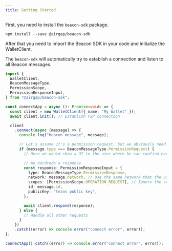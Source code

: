 ```yaml
---
title: Getting Started
---
```


First, you need to install the `beacon-sdk` package.

`npm install --save @airgap/beacon-sdk`

After that you need to import the Beacon SDK in your code and initialize the WalletClient.

The `beacon-sdk` will automatically try to establish a connection and listen to all Beacon messages.

```ts
import {
  WalletClient,
  BeaconMessageType,
  PermissionScope,
  PermissionResponseInput,
} from "@airgap/beacon-sdk";

const connectApp = async (): Promise<void> => {
  const client = new WalletClient({ name: "My Wallet" });
  await client.init(); // Establish P2P connection

  client
    .connect(async (message) => {
      console.log("beacon message", message);

      // Let's assume it's a permission request, but we obviously need to handle all request types
      if (message.type === BeaconMessageType.PermissionRequest) {
        // Here we would show a UI to the user where he can confirm everything that has been requested in the beacon message

        // We hardcode a response
        const response: PermissionResponseInput = {
          type: BeaconMessageType.PermissionResponse,
          network: message.network, // Use the same network that the user requested
          scopes: [PermissionScope.OPERATION_REQUEST], // Ignore the scopes that have been requested and instead give only operation permissions
          id: message.id,
          publicKey: "tezos public key",
        };

        await client.respond(response);
      } else {
        // Handle all other requests
      }
    })
    .catch((error) => console.error("connect error", error));
};

connectApp().catch((error) => console.error("connect error", error));
```

